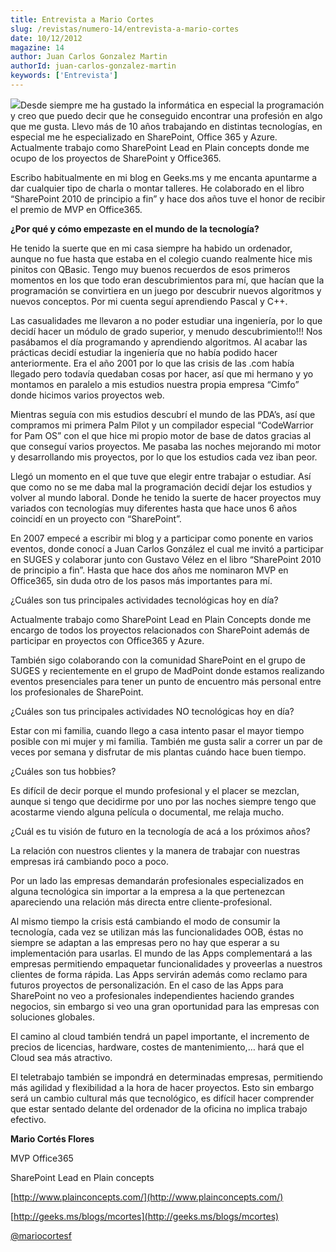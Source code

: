 ```yaml
---
title: Entrevista a Mario Cortes
slug: /revistas/numero-14/entrevista-a-mario-cortes
date: 10/12/2012
magazine: 14
author: Juan Carlos Gonzalez Martin
authorId: juan-carlos-gonzalez-martin
keywords: ['Entrevista']
---
```






![](../../../images/numero14/entrevista-a-mario-cortes/image1.png#author)Desde siempre me ha gustado la informática en especial la programación y creo que puedo decir que he conseguido encontrar una profesión en algo que me gusta. Llevo más de 10 años trabajando en distintas tecnologías, en especial me he especializado en SharePoint, Office 365 y Azure. Actualmente trabajo como SharePoint Lead en Plain concepts donde me ocupo de los proyectos de SharePoint y Office365.

Escribo habitualmente en mi blog en Geeks.ms y me encanta apuntarme a dar cualquier tipo de charla o montar talleres. He colaborado en el libro “SharePoint 2010 de principio a fin” y hace dos años tuve el honor de recibir el premio de MVP en Office365.

**¿Por qué y cómo empezaste en el mundo de la tecnología?**

He tenido la suerte que en mi casa siempre ha habido un ordenador, aunque no fue hasta que estaba en el colegio cuando realmente hice mis pinitos con QBasic. Tengo muy buenos recuerdos de esos primeros momentos en los que todo eran descubrimientos para mí, que hacían que la programación se convirtiera en un juego por descubrir nuevos algoritmos y nuevos conceptos. Por mi cuenta seguí aprendiendo Pascal y C++.

Las casualidades me llevaron a no poder estudiar una ingeniería, por lo que decidí hacer un módulo de grado superior, y menudo descubrimiento!!! Nos pasábamos el día programando y aprendiendo algoritmos. Al acabar las prácticas decidí estudiar la ingeniería que no había podido hacer anteriormente. Era el año 2001 por lo que las crisis de las .com había llegado pero todavía quedaban cosas por hacer, así que mi hermano y yo montamos en paralelo a mis estudios nuestra propia empresa “Cimfo” donde hicimos varios proyectos web.

Mientras seguía con mis estudios descubrí el mundo de las PDA’s, así que compramos mi primera Palm Pilot y un compilador especial “CodeWarrior for Pam OS” con el que hice mi propio motor de base de datos gracias al que conseguí varios proyectos. Me pasaba las noches mejorando mi motor y desarrollando mis proyectos, por lo que los estudios cada vez iban peor.

Llegó un momento en el que tuve que elegir entre trabajar o estudiar. Así que como no se me daba mal la programación decidí dejar los estudios y volver al mundo laboral. Donde he tenido la suerte de hacer proyectos muy variados con tecnologías muy diferentes hasta que hace unos 6 años coincidí en un proyecto con “SharePoint”.

En 2007 empecé a escribir mi blog y a participar como ponente en varios eventos, donde conocí a Juan Carlos González el cual me invitó a participar en SUGES y colaborar junto con Gustavo Vélez en el libro “SharePoint 2010 de principio a fin”. Hasta que hace dos años me nominaron MVP en Office365, sin duda otro de los pasos más importantes para mí.

¿Cuáles son tus principales actividades tecnológicas hoy en día?

Actualmente trabajo como SharePoint Lead en Plain Concepts donde me encargo de todos los proyectos relacionados con SharePoint además de participar en proyectos con Office365 y Azure.

También sigo colaborando con la comunidad SharePoint en el grupo de SUGES y recientemente en el grupo de MadPoint donde estamos realizando eventos presenciales para tener un punto de encuentro más personal entre los profesionales de SharePoint.

¿Cuáles son tus principales actividades NO tecnológicas hoy en día?

Estar con mi familia, cuando llego a casa intento pasar el mayor tiempo posible con mi mujer y mi familia. También me gusta salir a correr un par de veces por semana y disfrutar de mis plantas cuándo hace buen tiempo.

¿Cuáles son tus hobbies?

Es difícil de decir porque el mundo profesional y el placer se mezclan, aunque si tengo que decidirme por uno por las noches siempre tengo que acostarme viendo alguna película o documental, me relaja mucho.

¿Cuál es tu visión de futuro en la tecnología de acá a los próximos años?

La relación con nuestros clientes y la manera de trabajar con nuestras empresas irá cambiando poco a poco.

Por un lado las empresas demandarán profesionales especializados en alguna tecnológica sin importar a la empresa a la que pertenezcan apareciendo una relación más directa entre cliente-profesional.

Al mismo tiempo la crisis está cambiando el modo de consumir la tecnología, cada vez se utilizan más las funcionalidades OOB, éstas no siempre se adaptan a las empresas pero no hay que esperar a su implementación para usarlas. El mundo de las Apps complementará a las empresas permitiendo empaquetar funcionalidades y proveerlas a nuestros clientes de forma rápida. Las Apps servirán además como reclamo para futuros proyectos de personalización. En el caso de las Apps para SharePoint no veo a profesionales independientes haciendo grandes negocios, sin embargo si veo una gran oportunidad para las empresas con soluciones globales.

El camino al cloud también tendrá un papel importante, el incremento de precios de licencias, hardware, costes de mantenimiento,… hará que el Cloud sea más atractivo.

El teletrabajo también se impondrá en determinadas empresas, permitiendo más agilidad y flexibilidad a la hora de hacer proyectos. Esto sin embargo será un cambio cultural más que tecnológico, es difícil hacer comprender que estar sentado delante del ordenador de la oficina no implica trabajo efectivo.



**Mario Cortés Flores**

MVP Office365

SharePoint Lead en Plain concepts

[http://www.plainconcepts.com/](http://www.plainconcepts.com/)

[http://geeks.ms/blogs/mcortes](http://geeks.ms/blogs/mcortes)

[@mariocortesf](http://twitter.com/mariocortesf)

 
 
